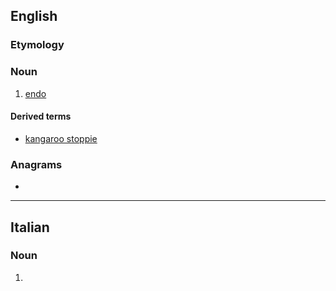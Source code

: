 ==English==

===Etymology===
{{suffix|en|stop|ie}}

===Noun===
{{en-noun}}

# {{lb|en|cycling}} [[endo]]

====Derived terms====
* [[kangaroo stoppie]]

===Anagrams===
* {{anagrams|en|pepitos|pot pies|pot-pies|potpies|toppies}}

----

==Italian==

===Noun===
{{head|it|noun plural form|g=f}}

# {{plural of|stoppia|lang=it}}